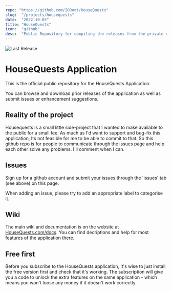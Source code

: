 ```yaml
---
repo: "https://github.com/IORoot/HouseQuests"
slug:  "/projects/housequests"
date:  "2022-10-05"
title: "HouseQuests"
icon:  "github"
desc:  "Public Repository for compiling the releases from the private repository."
---
```

![Last Release](https://github.com/IORoot/HouseQuests/actions/workflows/build_and_release.yaml/badge.svg)


# HouseQuests Application

This is the official public repository for the HouseQuests Application. 

You can browse and download prior releases of the application as well as submit issues or enhancement suggestions.



## Reality of the project

Housequests is a small little side-project that I wanted to make available to the public for a small fee. As much as I'd want to support and bug-fix this application, Its not feasible for me to be able to commit to that. So this github repo is for people to communicate through the issues page and help each other solve any problems. I'll comment when I can. 


## Issues

Sign up for a github account and submit your issues through the 'issues' tab (see above) on this page. 

When adding an issue, please try to add an appropriate label to categorise it.


## Wiki

The main wiki and documentation is on the website at [HouseQuests.com/docs](https://HouseQuests.com/docs). You can find decriptions and help for most features of the application there.


## Free first

Before you subscribe to the HouseQuests application, it's wise to just install the free version first and check that it's working. The subscription will give you a code to unlock the extra features on the same application - which means you won't loose any money if it doesn't work correctly.

